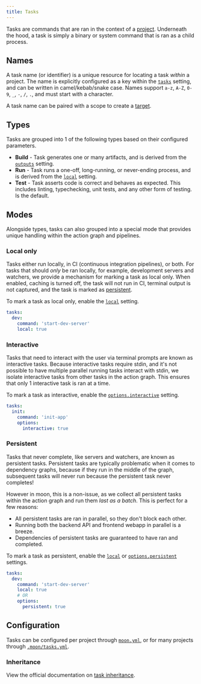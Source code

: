 ```yaml
---
title: Tasks
---
```



Tasks are commands that are ran in the context of a [project](./project). Underneath the hood, a
task is simply a binary or system command that is ran as a child process.

## Names

A task name (or identifier) is a unique resource for locating a task _within_ a project. The name is
explicitly configured as a key within the [`tasks`](../config/project#tasks) setting, and can be
written in camel/kebab/snake case. Names support `a-z`, `A-Z`, `0-9`, `_`, `-`, `/`, `.`, and must
start with a character.

A task name can be paired with a scope to create a [target](./target).

## Types

Tasks are grouped into 1 of the following types based on their configured parameters.

- **Build** - Task generates one or many artifacts, and is derived from the
  [`outputs`](../config/project#outputs) setting.
- **Run** - Task runs a one-off, long-running, or never-ending process, and is derived from the
  [`local`](../config/project#local) setting.
- **Test** - Task asserts code is correct and behaves as expected. This includes linting,
  typechecking, unit tests, and any other form of testing. Is the default.

## Modes

Alongside types, tasks can also grouped into a special mode that provides unique handling within the
action graph and pipelines.

### Local only

Tasks either run locally, in CI (continuous integration pipelines), or both. For tasks that should
_only_ be ran locally, for example, development servers and watchers, we provide a mechanism for
marking a task as local only. When enabled, caching is turned off, the task will not run in CI,
terminal output is not captured, and the task is marked as [persistent](#persistent).

To mark a task as local only, enable the [`local`](../config/project#local) setting.

```yaml title="moon.yml"
tasks:
  dev:
    command: 'start-dev-server'
    local: true
```

### Interactive<VersionLabel version="1.12.0" />

Tasks that need to interact with the user via terminal prompts are known as interactive tasks.
Because interactive tasks require stdin, and it's not possible to have multiple parallel running
tasks interact with stdin, we isolate interactive tasks from other tasks in the action graph. This
ensures that only 1 interactive task is ran at a time.

To mark a task as interactive, enable the [`options.interactive`](../config/project#interactive)
setting.

```yaml title="moon.yml"
tasks:
  init:
    command: 'init-app'
    options:
      interactive: true
```

### Persistent<VersionLabel version="1.6.0" />

Tasks that never complete, like servers and watchers, are known as persistent tasks. Persistent
tasks are typically problematic when it comes to dependency graphs, because if they run in the
middle of the graph, subsequent tasks will never run because the persistent task never completes!

However in moon, this is a non-issue, as we collect all persistent tasks within the action graph and
run them _last as a batch_. This is perfect for a few reasons:

- All persistent tasks are ran in parallel, so they don't block each other.
- Running both the backend API and frontend webapp in parallel is a breeze.
- Dependencies of persistent tasks are guaranteed to have ran and completed.

To mark a task as persistent, enable the [`local`](../config/project#local) or
[`options.persistent`](../config/project#persistent) settings.

```yaml title="moon.yml"
tasks:
  dev:
    command: 'start-dev-server'
    local: true
    # OR
    options:
      persistent: true
```

## Configuration

Tasks can be configured per project through [`moon.yml`](../config/project), or for many projects
through [`.moon/tasks.yml`](../config/tasks).

### Inheritance

View the official documentation on [task inheritance](./task-inheritance).
